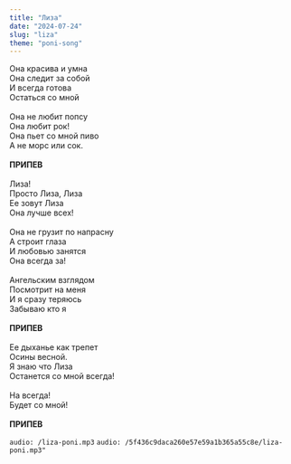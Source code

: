 ```yaml
---
title: "Лиза"
date: "2024-07-24"
slug: "liza"
theme: "poni-song"
---
```




Она красива и умна\
Она следит за собой\
И всегда готова\
Остаться со мной\
\
Она не любит попсу\
Она любит рок!\
Она пьет со мной пиво\
А не морс или сок.\
\
**ПРИПЕВ**\
\
Лиза!\
Просто Лиза, Лиза\
Ее зовут Лиза\
Она лучше всех!\
\
Она не грузит по напрасну\
А строит глаза\
И любовью занятся\
Она всегда за!\
\
Ангельским взглядом\
Посмотрит на меня\
И я сразу теряюсь\
Забываю кто я\
\
**ПРИПЕВ**\
\
Ее дыханье как трепет\
Осины весной.\
Я знаю что Лиза\
Останется со мной всегда!\
\
На всегда!\
Будет со мной!\
\
**ПРИПЕВ**


`audio: /liza-poni.mp3`
`audio: /5f436c9daca260e57e59a1b365a55c8e/liza-poni.mp3"`